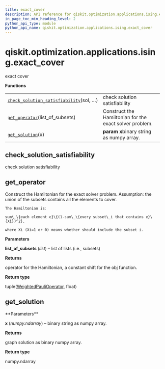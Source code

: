 ```yaml
---
title: exact_cover
description: API reference for qiskit.optimization.applications.ising.exact_cover
in_page_toc_min_heading_level: 2
python_api_type: module
python_api_name: qiskit.optimization.applications.ising.exact_cover
---
```


<span id="qiskit-optimization-applications-ising-exact-cover" />

# qiskit.optimization.applications.ising.exact\_cover

exact cover

**Functions**

|                                                                                                                                                                                                                 |                                                         |
| --------------------------------------------------------------------------------------------------------------------------------------------------------------------------------------------------------------- | ------------------------------------------------------- |
| [`check_solution_satisfiability`](#qiskit.optimization.applications.ising.exact_cover.check_solution_satisfiability "qiskit.optimization.applications.ising.exact_cover.check_solution_satisfiability")(sol, …) | check solution satisfiability                           |
| [`get_operator`](#qiskit.optimization.applications.ising.exact_cover.get_operator "qiskit.optimization.applications.ising.exact_cover.get_operator")(list\_of\_subsets)                                         | Construct the Hamiltonian for the exact solver problem. |
| [`get_solution`](#qiskit.optimization.applications.ising.exact_cover.get_solution "qiskit.optimization.applications.ising.exact_cover.get_solution")(x)                                                         | **param x**binary string as numpy array.                |

## check\_solution\_satisfiability

<Function id="qiskit.optimization.applications.ising.exact_cover.check_solution_satisfiability" github="https://github.com/qiskit-community/qiskit-aqua/tree/stable/0.9/qiskit/optimization/applications/ising/exact_cover.py" signature="check_solution_satisfiability(sol, list_of_subsets)">
  check solution satisfiability
</Function>

## get\_operator

<Function id="qiskit.optimization.applications.ising.exact_cover.get_operator" github="https://github.com/qiskit-community/qiskit-aqua/tree/stable/0.9/qiskit/optimization/applications/ising/exact_cover.py" signature="get_operator(list_of_subsets)">
  Construct the Hamiltonian for the exact solver problem.

  <Admonition title="Note" type="note">
    Assumption: the union of the subsets contains all the elements to cover.

    The Hamiltonian is:

    sum\_\{each element e}\{(1-sum\_\{every subset\_i that contains e}\{Xi})^2},

    where Xi (Xi=1 or 0) means whether should include the subset i.
  </Admonition>

  **Parameters**

  **list\_of\_subsets** (*list*) – list of lists (i.e., subsets)

  **Returns**

  operator for the Hamiltonian, a constant shift for the obj function.

  **Return type**

  tuple([WeightedPauliOperator](qiskit.aqua.operators.legacy.WeightedPauliOperator "qiskit.aqua.operators.legacy.WeightedPauliOperator"), float)
</Function>

## get\_solution

<Function id="qiskit.optimization.applications.ising.exact_cover.get_solution" github="https://github.com/qiskit-community/qiskit-aqua/tree/stable/0.9/qiskit/optimization/applications/ising/exact_cover.py" signature="get_solution(x)">
  **Parameters**

  **x** (*numpy.ndarray*) – binary string as numpy array.

  **Returns**

  graph solution as binary numpy array.

  **Return type**

  numpy.ndarray
</Function>

